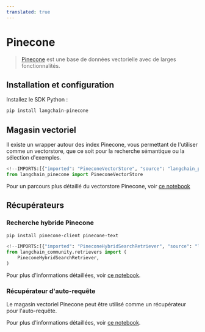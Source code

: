 ```yaml
---
translated: true
---
```


# Pinecone

>[Pinecone](https://docs.pinecone.io/docs/overview) est une base de données vectorielle avec de larges fonctionnalités.

## Installation et configuration

Installez le SDK Python :

```bash
pip install langchain-pinecone
```

## Magasin vectoriel

Il existe un wrapper autour des index Pinecone, vous permettant de l'utiliser comme un vectorstore,
que ce soit pour la recherche sémantique ou la sélection d'exemples.

```python
<!--IMPORTS:[{"imported": "PineconeVectorStore", "source": "langchain_pinecone", "docs": "https://api.python.langchain.com/en/latest/vectorstores/langchain_pinecone.vectorstores.PineconeVectorStore.html", "title": "Pinecone"}]-->
from langchain_pinecone import PineconeVectorStore
```

Pour un parcours plus détaillé du vectorstore Pinecone, voir [ce notebook](/docs/integrations/vectorstores/pinecone)

## Récupérateurs

### Recherche hybride Pinecone

```bash
pip install pinecone-client pinecone-text
```

```python
<!--IMPORTS:[{"imported": "PineconeHybridSearchRetriever", "source": "langchain_community.retrievers", "docs": "https://api.python.langchain.com/en/latest/retrievers/langchain_community.retrievers.pinecone_hybrid_search.PineconeHybridSearchRetriever.html", "title": "Pinecone"}]-->
from langchain_community.retrievers import (
    PineconeHybridSearchRetriever,
)
```

Pour plus d'informations détaillées, voir [ce notebook](/docs/integrations/retrievers/pinecone_hybrid_search).

### Récupérateur d'auto-requête

Le magasin vectoriel Pinecone peut être utilisé comme un récupérateur pour l'auto-requête.

Pour plus d'informations détaillées, voir [ce notebook](/docs/integrations/retrievers/self_query/pinecone).
